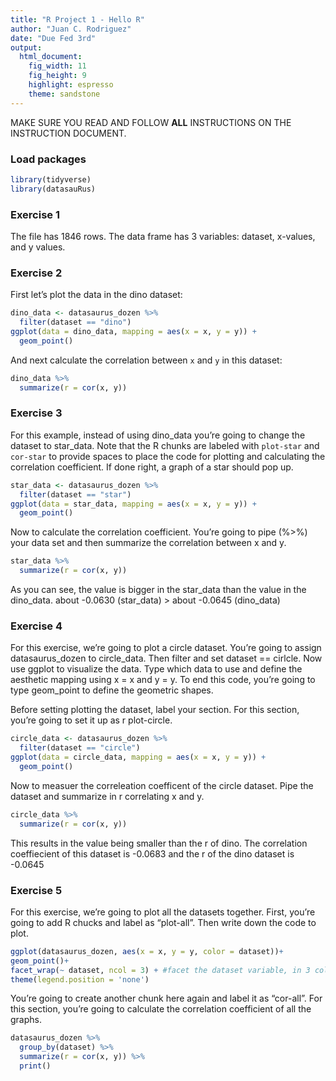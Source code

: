 ```yaml
---
title: "R Project 1 - Hello R"
author: "Juan C. Rodriguez"
date: "Due Fed 3rd"
output: 
  html_document: 
    fig_width: 11
    fig_height: 9
    highlight: espresso
    theme: sandstone
---
```


MAKE SURE YOU READ AND FOLLOW **ALL** INSTRUCTIONS ON THE INSTRUCTION DOCUMENT. 

### Load packages

```r
library(tidyverse) 
library(datasauRus)
```


### Exercise 1

The file has 1846 rows. The data frame has 3 variables: dataset, x-values, and y values.

### Exercise 2


First let's plot the data in the dino dataset:

```r
dino_data <- datasaurus_dozen %>%
  filter(dataset == "dino")
ggplot(data = dino_data, mapping = aes(x = x, y = y)) +
  geom_point()
```

And next calculate the correlation between `x` and `y` in this dataset:

```r
dino_data %>%
  summarize(r = cor(x, y))
```

### Exercise 3

For this example, instead of using dino_data you're going to change the dataset to star_data. Note that the R chunks are labeled with `plot-star` and `cor-star` to provide spaces to place the code for plotting and calculating the correlation coefficient. If done right, a graph of a star should pop up.



```r
star_data <- datasaurus_dozen %>%
  filter(dataset == "star")
ggplot(data = star_data, mapping = aes(x = x, y = y)) +
  geom_point()
```

Now to calculate the correlation coefficient. You're going to pipe (%>%) your data set and then summarize the correlation between x and y.
```r
star_data %>%
  summarize(r = cor(x, y))
```
As you can see, the value is bigger in the star_data than the value in the dino_data. about -0.0630 (star_data) > about -0.0645 (dino_data)

### Exercise 4

For this exercise, we're going to plot a circle dataset. You're going to assign datasaurus_dozen to circle_data. Then filter and set dataset == cirlcle. Now use ggplot to visualize the data. Type which data to use and define the aesthetic mapping using x = x and y = y. To end this code, you're going to type geom_point to define the geometric shapes.

Before setting plotting the dataset, label your section. For this section, you're going to set it up as r plot-circle.
```r
circle_data <- datasaurus_dozen %>%
  filter(dataset == "circle")
ggplot(data = circle_data, mapping = aes(x = x, y = y)) +
  geom_point()
```
Now to measuer the correleation coefficent of the circle dataset. Pipe the dataset and summarize in r correlating x and y.
```r
circle_data %>%
  summarize(r = cor(x, y))
```
This results in the value being smaller than the r of dino. The correlation coeffiecient of this dataset is -0.0683 and the r of the dino dataset is -0.0645

### Exercise 5

For this exercise, we're going to plot all the datasets together. First, you're going to add R chucks and label as "plot-all". Then write down the code to plot.

```r
ggplot(datasaurus_dozen, aes(x = x, y = y, color = dataset))+
geom_point()+
facet_wrap(~ dataset, ncol = 3) + #facet the dataset variable, in 3 cols
theme(legend.position = 'none')
```

You're going to create another chunk here again and label it as "cor-all". For this section, you're going to calculate the correlation coefficient of all the graphs.

```r
datasaurus_dozen %>%
  group_by(dataset) %>%
  summarize(r = cor(x, y)) %>%
  print()
```

